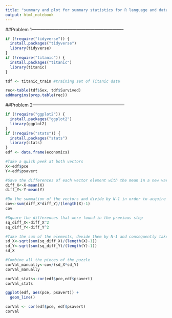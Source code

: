 ```yaml
---
title: "summary and plot for summary statistics for R language and data analysis"
output: html_notebook
---
```


##Problem 1--------------------------------------------------------------
```r
if (!require("tidyverse")) {
  install.packages("tidyverse")
  library(tidyverse)
}
if (!require("titanic")) {
  install.packages("titanic")
  library(titanic)
}
```
```r
tdf <- titanic_train #training set of Titanic data
```
```r
rec<-table(tdf$Sex, tdf$Survived)
addmargins(prop.table(rec))
```

##Problem 2--------------------------------------------------------------
```r
if (!require("ggplot2")) {
  install.packages("ggplot2")
  library(ggplot2)
}
if (!require("stats")) {
  install.packages("stats")
  library(stats)
}
edf <- data.frame(economics)
```
```r
#Take a quick peek at both vectors
X<-edf$pce
Y<-edf$psavert
```
```r
#Save the differences of each vector element with the mean in a new variable
diff_X<-X-mean(X)
diff_Y<-Y-mean(Y)
```
```r
#Do the summation of the vectors and divide by N-1 in order to acquire the covariance between the two vectors
cov<-sum(diff_X*diff_Y)/(length(X)-1)
cov
```
```r
#Square the differences that were found in the previous step
sq_diff_X<-diff_X^2
sq_diff_Y<-diff_Y^2
```
```r
#Take the sum of the elements, devide them by N-1 and consequently take the square root to acquire the sample standard deviation
sd_X<-sqrt(sum(sq_diff_X)/(length(X)-1))
sd_Y<-sqrt(sum(sq_diff_Y)/(length(Y)-1)) 
sd_X
```
```r
#Combine all the pieces of the puzzle
corVal_manually<-cov/(sd_X*sd_Y)
corVal_manually
```
```r
corVal_stats<-cor(edf$pce,edf$psavert)
corVal_stats
```
```r
ggplot(edf, aes(pce, psavert)) +
  geom_line()
```
```r
corVal <- cor(edf$pce, edf$psavert)
corVal
```